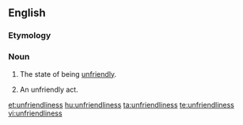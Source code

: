 ==English==

===Etymology===
{{suffix|unfriendly|ness}}

===Noun===
{{en-noun|es|-}}

# {{uncountable}} The state of being [[unfriendly]].
# {{countable}} An unfriendly act.

[[et:unfriendliness]]
[[hu:unfriendliness]]
[[ta:unfriendliness]]
[[te:unfriendliness]]
[[vi:unfriendliness]]